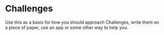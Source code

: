 
# Challenges

Use this as a basis for how you should approach Challenges, write them on a piece of paper, use an app or some other way to help you.

<Warning 
    message = "Note: This uses local storage for saving your Challenges. Clearing it will remove all data."
    storageKey = "myChallengesWarning"
/>

<Main />
